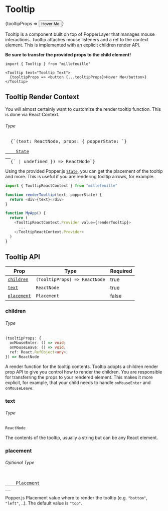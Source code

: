 
# Tooltip

<Tooltip text="Tooltip Text">
  {tooltipProps => <button {...tooltipProps}>Hover Me</button>}
</Tooltip>

Tooltip is a component built on top of PopperLayer that manages mouse
interactions. Tooltip attaches mouse listeners and a ref to the context element.
This is implemented with an explicit children render API.

**Be sure to transfer the provided props to the child element!**

<!-- prettier-ignore -->
```typescript{4}
import { Tooltip } from "millefeuille"

<Tooltip text="Tooltip Text">
  {tooltipProps => <button {...tooltipProps}>Hover Me</button>}
</Tooltip>
```

## Tooltip Render Context

You will almost certainly want to customize the render tooltip function. This is
done via React Context.

###### Type

<pre class="language-typescript">
  {`(text: ReactNode, props: { popperState: `}
  <a href="https://github.com/popperjs/popper-core/blob/1c380a42cccc5286786bcd73872f2f5157a99db8/src/types.js#L54-L77">
    State
  </a>
  {` | undefined }) => ReactNode`}
</pre>

Using the provided Popper.js [`State`](https://github.com/popperjs/popper-core/blob/1c380a42cccc5286786bcd73872f2f5157a99db8/src/types.js#L54-L77),
you can get the placement of the tooltip and more. This is useful if you are
rendering tooltip arrows, for example.

<!-- prettier-ignore -->
```typescript
import { TooltipReactContext } from "millefeuille"

function renderTooltip(text, popperState) {
  return <div>{text}</div>
}

function MyApp() {
  return (
    <TooltipReactContext.Provider value={renderTooltip}>
      ...
    </TooltipReactContext.Provider>
  )
}
```

## Tooltip API

| Prop                      | Type                          | Required |
| ------------------------- | ----------------------------- | -------- |
| [`children`](#children)   | `(TooltipProps) => ReactNode` | true     |
| [`text`](#text)           | `ReactNode`                   | true     |
| [`placement`](#placement) | `Placement`                   | false    |

### children

###### Type

<!-- prettier-ignore -->
```typescript
(tooltipProps: {
  onMouseEnter: () => void;
  onMouseLeave: () => void;
  ref: React.RefObject<any>;
}) => ReactNode
```

A render function for the tooltip contents. Tooltip adopts a children render
prop API to give you control how to render the children. You are responsible for
transferring the props to your rendered element. This makes it more explicit,
for example, that your child needs to handle `onMouseEnter` and `onMouseLeave`.

### text

###### Type

```typescript
ReactNode
```

The contents of the tooltip, usually a string but can be any React element.

### placement

###### Optional Type

<pre class="language-typescript">
  <a href="https://github.com/popperjs/popper-core/blob/1c380a42cccc5286786bcd73872f2f5157a99db8/src/enums.js#L41">
    Placement
  </a>
</pre>

Popper.js Placement value where to render the tooltip (e.g. `"bottom"`,
`"left"`, ..). The default value is `"top"`.

